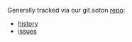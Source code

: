 Generally tracked via our git.soton [repo](https://github.com/CfSOtago/GREENGrid):

 * [history](https://github.com/CfSOtago/GREENGrid/commits/master)
 * [issues](https://github.com/CfSOtago/GREENGrid/issues)
